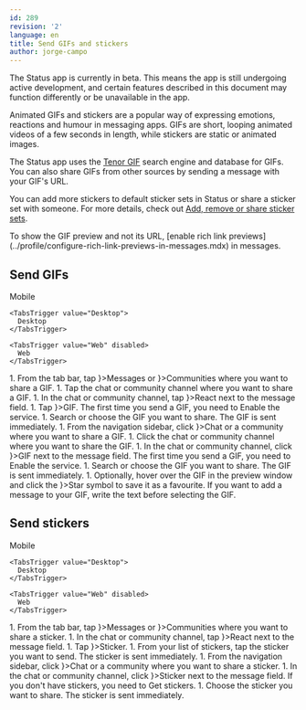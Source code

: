 ```yaml
---
id: 289
revision: '2'
language: en
title: Send GIFs and stickers
author: jorge-campo
---
```


<Admonition type="beta" status="Status app is currently in beta stage">
  The Status app is currently in beta. This means the app is still undergoing active development, and certain features described in this document may function differently or be unavailable in the app.
</Admonition>

Animated GIFs and stickers are a popular way of expressing emotions, reactions and humour in messaging apps. GIFs are short, looping animated videos of a few seconds in length, while stickers are static or animated images.

The Status app uses the [Tenor GIF](https://tenor.com/)<ExternalIcon /> search engine and database for GIFs. You can also share GIFs from other sources by sending a message with your GIF's URL.

You can add more stickers to default sticker sets in Status or share a sticker set with someone. For more details, check out [Add, remove or share sticker sets](./add-remove-or-share-sticker-sets.mdx).

<Admonition type="info">
  To show the GIF preview and not its URL, [enable rich link previews](../profile/configure-rich-link-previews-in-messages.mdx) in messages.
</Admonition>

## Send GIFs

<Tabs defaultValue="Mobile">
  <TabsList size={32}>
    <TabsTrigger value="Mobile">
      Mobile
    </TabsTrigger>

    <TabsTrigger value="Desktop">
      Desktop
    </TabsTrigger>

    <TabsTrigger value="Web" disabled>
      Web
    </TabsTrigger>
  </TabsList>

  <TabsContent value="Mobile">
    1. From the tab bar, tap <ContextTag icon={<MessengerIcon />}>Messages</ContextTag> or <ContextTag icon={<CommunitiesIcon />}>Communities</ContextTag> where you want to share a GIF.
    1. Tap the chat or community channel where you want to share a GIF.
    1. In the chat or community channel, tap  <ContextTag icon={<ReactionIcon />}>React</ContextTag> next to the message field.
    1. Tap  <ContextTag icon={<GifIcon />}>GIF</ContextTag>. The first time you send a GIF, you need to <ContextTag>Enable</ContextTag> the service.
    1. Search or choose the GIF you want to share. The GIF is sent immediately.
  </TabsContent>

  <TabsContent value="Desktop">
    1. From the navigation sidebar, click <ContextTag icon={<ChatDesktopIcon />}>Chat</ContextTag> or a community where you want to share a GIF.
    1. Click the chat or community channel where you want to share the GIF.
    1. In the chat or community channel, click <ContextTag icon={<GifsDesktopIcon />}>GIF</ContextTag> next to the message field. The first time you send a GIF, you need to <ContextTag>Enable</ContextTag> the service.
    1. Search or choose the GIF you want to share. The GIF is sent immediately.
    1. Optionally, hover over the GIF in the preview window and click the <ContextTag icon={<FavouriteDesktopIcon />}>Star</ContextTag> symbol to save it as a favourite.
  </TabsContent>
</Tabs>

<Admonition type="tip">
  If you want to add a message to your GIF, write the text before selecting the GIF.
</Admonition>

## Send stickers

<Tabs defaultValue="Mobile">
  <TabsList size={32}>
    <TabsTrigger value="Mobile">
      Mobile
    </TabsTrigger>

    <TabsTrigger value="Desktop">
      Desktop
    </TabsTrigger>

    <TabsTrigger value="Web" disabled>
      Web
    </TabsTrigger>
  </TabsList>

  <TabsContent value="Mobile">
    1. From the tab bar, tap <ContextTag icon={<MessengerIcon />}>Messages</ContextTag> or <ContextTag icon={<CommunitiesIcon />}>Communities</ContextTag> where you want to share a sticker.
    1. In the chat or community channel, tap <ContextTag icon={<ReactionIcon />}>React</ContextTag> next to the message field.
    1. Tap <ContextTag icon={<StickersIcon />}>Sticker</ContextTag>.
    1. From your list of stickers, tap the sticker you want to send. The sticker is sent immediately.
  </TabsContent>

  <TabsContent value="Desktop">
    1. From the navigation sidebar, click <ContextTag icon={<ChatDesktopIcon />}>Chat</ContextTag> or a community where you want to share a sticker.
    1. In the chat or community channel, click <ContextTag icon={<StickersDesktopIcon />}>Sticker</ContextTag> next to the message field. If you don't have stickers, you need to <ContextTag>Get stickers</ContextTag>.
    1. Choose the sticker you want to share. The sticker is sent immediately.
  </TabsContent>
</Tabs>
